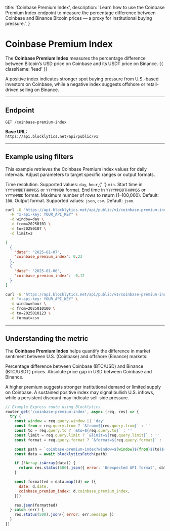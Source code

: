   title: 'Coinbase Premium Index',
  description:
    'Learn how to use the Coinbase Premium Index endpoint to measure the percentage difference between Coinbase and Binance Bitcoin prices — a proxy for institutional buying pressure.',
}

# Coinbase Premium Index

The **Coinbase Premium Index** measures the percentage difference between Bitcoin’s USD price on Coinbase and its USDT price on Binance. {{ className: 'lead' }}

A positive index indicates stronger spot buying pressure from U.S.-based investors on Coinbase, while a negative index suggests offshore or retail-driven selling on Binance.

---

## Endpoint

`GET /coinbase-premium-index`

**Base URL:**  
`https://api.blocklytics.net/api/public/v1`

---

## Example using filters

<Row>
  <Col>

This example retrieves the Coinbase Premium Index values for daily intervals. Adjust parameters to target specific ranges or output formats.

<Properties>
  <Property name="window" type="string">
    Time resolution. Supported values: <code>day</code>, <code>hour</code>,{' '}
    <code>min</code>.
  </Property>
  <Property name="from" type="string">
    Start time in <code>YYYYMMDDTHHMMSS</code> or <code>YYYYMMDD</code> format.
  </Property>
  <Property name="to" type="string">
    End time in <code>YYYYMMDDTHHMMSS</code> or <code>YYYYMMDD</code> format.
  </Property>
  <Property name="limit" type="integer">
    Maximum number of rows to return (1–100,000). Default: <code>100</code>.
  </Property>
  <Property name="format" type="string">
    Output format. Supported values: <code>json</code>, <code>csv</code>.
    Default: <code>json</code>.
  </Property>
</Properties>

  </Col>
  <Col>

```bash {title="Requesting Coinbase Premium Index data"}
curl -G "https://api.blocklytics.net/api/public/v1/coinbase-premium-index" \
  -H "x-api-key: YOUR_API_KEY" \
  -d window=day \
  -d from=20250101 \
  -d to=20250107 \
  -d limit=2
```

```json {title="Sample JSON response"}
[
  {
    "date": "2025-01-07",
    "coinbase_premium_index": 0.23
  },
  {
    "date": "2025-01-06",
    "coinbase_premium_index": -0.12
  }
]
```

```bash {title="Exporting as CSV"}
curl -G "https://api.blocklytics.net/api/public/v1/coinbase-premium-index" \
  -H "x-api-key: YOUR_API_KEY" \
  -d window=hour \
  -d from=2025010100 \
  -d to=2025010123 \
  -d format=csv
```

  </Col>
</Row>

---

## Understanding the metric

<Row>
  <Col>

The **Coinbase Premium Index** helps quantify the difference in market sentiment between U.S. (Coinbase) and offshore (Binance) markets:

<Properties>
  <Property name="coinbase_premium_index" type="number">
    Percentage difference between Coinbase (BTC/USD) and Binance (BTC/USDT)
    prices.
  </Property>
  <Property name="coinbase_premium_gap" type="number">
    Absolute price gap in USD between Coinbase and Binance.
  </Property>
</Properties>

A higher premium suggests stronger institutional demand or limited supply on Coinbase. A sustained positive index may signal bullish U.S. inflows, while a persistent discount may indicate sell-side pressure.

  </Col>
  <Col>

```js {title="Node.js (Express) example"}
// Example Express route using Blocklytics
router.get('/coinbase-premium-index', async (req, res) => {
  try {
    const window = req.query.window || 'day'
    const from = req.query.from ? `&from=${req.query.from}` : ''
    const to = req.query.to ? `&to=${req.query.to}` : ''
    const limit = req.query.limit ? `&limit=${req.query.limit}` : ''
    const format = req.query.format ? `&format=${req.query.format}` : ''

    const path = `coinbase-premium-index?window=${window}${from}${to}${limit}${format}`
    const data = await blocklyticsFetch(path)

    if (!Array.isArray(data)) {
      return res.status(500).json({ error: 'Unexpected API format', data })
    }

    const formatted = data.map((d) => ({
      date: d.date,
      coinbase_premium_index: d.coinbase_premium_index,
    }))

    res.json(formatted)
  } catch (err) {
    res.status(500).json({ error: err.message })
  }
})
```

  </Col>
</Row>
